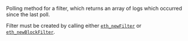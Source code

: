 
Polling method for a filter, which returns an array of logs which occurred since the last poll. <CreditCost network="evm_filter" method="eth_getFilterChanges" />

Filter must be created by calling either [`eth_newFilter`](../eth_newfilter) or [`eth_newBlockFilter`](../eth_newblockfilter).
